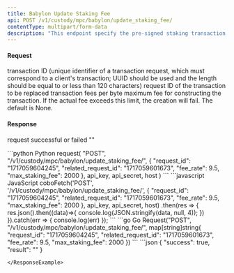 ```yaml
---
title: Babylon Update Staking Fee
api: POST /v1/custody/mpc/babylon/update_staking_fee/
contentType: multipart/form-data
description: "This endpoint specify the pre-signed staking transaction, update the corresponding transaction fee to create a new transaction, accepting parameters such as `request_id`, `related_request_id`, `fee_rate`, and `max_staking_fee`."
---
```


#### Request
<ParamField body="request_id" type="String" required>transaction ID (unique identifier of a transaction request, which must correspond to a client's transaction; UUID should be used and the length should be equal to or less than 120 characters)</ParamField>
<ParamField body="related_request_id" type="String" required>request ID of the transaction to be replaced</ParamField>
<ParamField body="fee_rate" type="Float" required>transaction fees per byte</ParamField>
<ParamField body="max_staking_fee" type="Int" >maximum fee for constructing the transaction. If the actual fee exceeds this limit, the creation will fail. The default is None.</ParamField>


#### Response
<ResponseField name="success" type="bool">request successful or failed</ResponseField>
<ResponseField name="result" type="String">""</ResponseField>

<RequestExample>
```python Python
request(
    "POST",
    "/v1/custody/mpc/babylon/update_staking_fee/",
    {
        "request_id": "1717059604245",
        "related_request_id": "1717059601673",
        "fee_rate": 9.5,
        "max_staking_fee": 2000
    },
    api_key, api_secret, host
)
```
```javascript JavaScript
coboFetch('POST', '/v1/custody/mpc/babylon/update_staking_fee/', {
    "request_id": "1717059604245",
    "related_request_id": "1717059601673",
    "fee_rate": 9.5,
    "max_staking_fee": 2000
}, api_key, api_secret, host)
    .then(res => {
        res.json().then((data)=>{
            console.log(JSON.stringify(data, null, 4));
        })
    }).catch(err => {
        console.log(err)
    });
```
```go Go
Request("POST", "/v1/custody/mpc/babylon/update_staking_fee/", map[string]string{
    "request_id": "1717059604245",
    "related_request_id": "1717059601673",
    "fee_rate": 9.5,
    "max_staking_fee": 2000
})
```
</RequestExample>

<ResponseExample>
```json
{
  "success": true,
  "result": ""
}

```
</ResponseExample>
